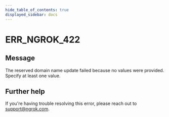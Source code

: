 ```yaml
---
hide_table_of_contents: true
displayed_sidebar: docs
---
```



# ERR_NGROK_422

## Message

The reserved domain name update failed because no values were provided. Specify at least one value.

<ErrorDetails error="err_ngrok_422" />

## Further help

If you're having trouble resolving this error, please reach out to [support@ngrok.com](mailto:support@ngrok.com?subject=Help%20with%20ERR_NGROK_422).
